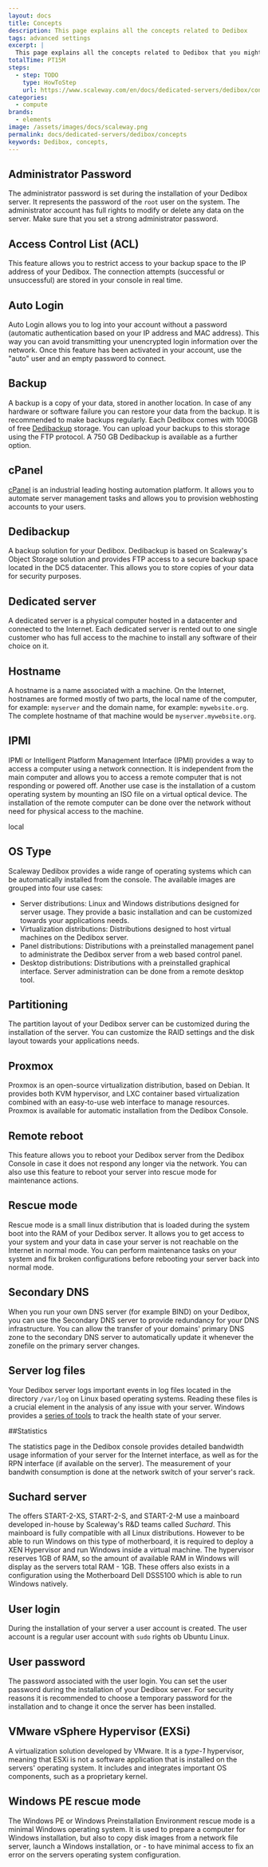 ```yaml
---
layout: docs
title: Concepts
description: This page explains all the concepts related to Dedibox
tags: advanced settings
excerpt: |
  This page explains all the concepts related to Dedibox that you might encounter while using Scaleway products and ressources.
totalTime: PT15M
steps:
  - step: TODO
    type: HowToStep
    url: https://www.scaleway.com/en/docs/dedicated-servers/dedibox/concepts
categories:
  - compute
brands:
  - elements
image: /assets/images/docs/scaleway.png
permalink: docs/dedicated-servers/dedibox/concepts
keywords: Dedibox, concepts,
---
```




<Concept opened>

## Administrator Password

The administrator password is set during the installation of your Dedibox server. It represents the password of the `root` user on the system. The administrator account has full rights to modify or delete any data on the server. Make sure that you set a strong administrator password.

</Concept>

<Concept opened>

## Access Control List (ACL)

This feature allows you to restrict access to your backup space to the IP address of your Dedibox. The connection attempts (successful or unsuccessful) are stored in your console in real time.

</Concept>

<Concept opened>

## Auto Login

Auto Login allows you to log into your account without a password (automatic authentication based on your IP address and MAC address). This way you can avoid transmitting your unencrypted login information over the network. Once this feature has been activated in your account, use the "auto" user and an empty password to connect.

</Concept>

<Concept opened>

## Backup

A backup is a copy of your data, stored in another location. In case of any hardware or software failure you can restore your data from the backup. It is recommended to make backups regularly. Each Dedibox comes with 100GB of free [Dedibackup](https://www.scaleway.com/en/dedibox/storage/dedibackup/) storage. You can upload your backups to this storage using the FTP protocol. A 750 GB Dedibackup is available as a further option.

</Concept>

<Concept opened>

## cPanel

[cPanel](https://cpanel.net/) is an industrial leading hosting automation platform. It allows you to automate server management tasks and allows you to provision webhosting accounts to your users.

</Concept>

<Concept opened>

## Dedibackup

A backup solution for your Dedibox. Dedibackup is based on Scaleway's Object Storage solution and provides FTP access to a secure backup space located in the DC5 datacenter. This allows you to store copies of your data for security purposes.

</Concept>

<Concept>

## Dedicated server

A dedicated server is a physical computer hosted in a datacenter and connected to the Internet. Each dedicated server is rented out to one single customer who has full access to the machine to install any software of their choice on it.

</Concept>

<Concept>

## Hostname
A hostname is a name associated with a machine. On the Internet, hostnames are formed mostly of two parts, the local name of the computer, for example: `myserver` and the domain name, for example: `mywebsite.org`. The complete hostname of that machine would be `myserver.mywebsite.org`.

</Concept>

<Concept>

## IPMI

IPMI or Intelligent Platform Management Interface (IPMI) provides a way to access a computer using a network connection. It is independent from the main computer and allows you to access a remote computer that is not responding or powered off. Another use case is the installation of a custom operating system by mounting an ISO file on a virtual optical device. The installation of the remote computer can be done over the network without need for physical access to the machine.

</Concept>

<Concept>local

## OS Type

Scaleway Dedibox provides a wide range of operating systems which can be automatically installed from the console. The available images are grouped into four use cases:

- Server distributions: Linux and Windows distributions designed for server usage. They provide a basic installation and can be customized towards your applications needs.
- Virtualization distributions: Distributions designed to host virtual machines on the Dedibox server.
- Panel distributions: Distributions with a preinstalled management panel to administrate the Dedibox server from a web based control panel.
- Desktop distributions: Distributions with a preinstalled graphical interface. Server administration can be done from a remote desktop tool.

</Concept>

<Concept>

## Partitioning

The partition layout of your Dedibox server can be customized during the installation of the server. You can customize the RAID settings and the disk layout towards your applications needs.

</Concept>

<Concept>

## Proxmox

Proxmox is an open-source virtualization distribution, based on Debian. It provides both KVM hypervisor, and LXC container based virtualization combined with an easy-to-use web interface to manage resources. Proxmox is available for automatic installation from the Dedibox Console.

</Concept>

<Concept>

## Remote reboot

This feature allows you to reboot your Dedibox server from the Dedibox Console in case it does not respond any longer via the network. You can also use this feature to reboot your server into rescue mode for maintenance actions.

</Concept>

<Concept>

## Rescue mode

Rescue mode is a small linux distribution that is loaded during the system boot into the RAM of your Dedibox server. It allows you to get access to your system and your data in case your server is not reachable on the Internet in normal mode. You can perform maintenance tasks on your system and fix broken configurations before rebooting your server back into normal mode.

</Concept>

<Concept>

## Secondary DNS

When you run your own DNS server (for example BIND) on your Dedibox, you can use the Secondary DNS server to provide redundancy for your DNS infrastructure. You can allow the transfer of your domains' primary DNS zone to the secondary DNS server to automatically update it whenever the zonefile on the primary server changes.

</Concept>

<Concept>

## Server log files

Your Dedibox server logs important events in log files located in the directory `/var/log` on Linux based operating systems. Reading these files is a crucial element in the analysis of any issue with your server. Windows provides a [series of tools](https://docs.microsoft.com/en-us/troubleshoot/windows-server/system-management-components/system-management-components-overview) to track the health state of your server.

</Concept>

<Concept>

##Statistics

The statistics page in the Dedibox console provides detailed bandwidth usage information of your server for the Internet interface, as well as for the RPN interface (if available on the server). The measurement of your bandwith consumption is done at the network switch of your server's rack.

</Concept>

<Concept>

## Suchard server

The offers START-2-XS, START-2-S, and START-2-M use a mainboard developed in-house by Scaleway's R&D teams called *Suchard*. This mainboard is fully compatible with all Linux distributions. However to be able to run Windows on this type of motherboard, it is required to deploy a XEN Hypervisor and run Windows inside a virtual machine. The hypervisor reserves 1GB of RAM, so the amount of available RAM in Windows will display as the servers total RAM - 1GB. These offers also exists in a configuration using the Motherboard Dell DSS5100 which is able to run Windows natively.

</Concept>

<Concept>

## User login

During the installation of your server a user account is created. The user account is a regular user account with `sudo` rights ob Ubuntu Linux.

</Concept>

<Concept>

## User password

The password associated with the user login. You can set the user password during the installation of your Dedibox server. For security reasons it is recommended to choose a temporary password for the installation and to change it once the server has been installed.

</Concept>

<Concept>

## VMware vSphere Hypervisor (EXSi)

A virtualization solution developed by VMware. It is a _type-1_ hypervisor, meaning that ESXi is not a software application that is installed on the servers' operating system. It includes and integrates important OS components, such as a proprietary kernel.

</Concept>

<Concept>

## Windows PE rescue mode
The Windows PE or Windows Preinstallation Environment rescue mode is a minimal Windows operating system. It is used to prepare a computer for Windows installation, but also to copy disk images from a network file server, launch a Windows installation, or - to have minimal access to fix an error on the servers operating system configuration.

</Concept>
